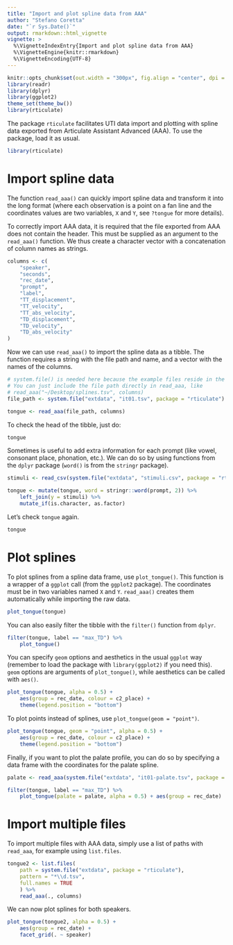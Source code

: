 ```yaml
---
title: "Import and plot spline data from AAA"
author: "Stefano Coretta"
date: "`r Sys.Date()`"
output: rmarkdown::html_vignette
vignette: >
  %\VignetteIndexEntry{Import and plot spline data from AAA}
  %\VignetteEngine{knitr::rmarkdown}
  %\VignetteEncoding{UTF-8}
---
```


```r
knitr::opts_chunk$set(out.width = "300px", fig.align = "center", dpi = 300)
library(readr)
library(dplyr)
library(ggplot2)
theme_set(theme_bw())
library(rticulate)
```

The package `rticulate` facilitates UTI data import and plotting with spline data exported from Articulate Assistant Advanced (AAA). To use the package, load it as usual.

```r
library(rticulate)
```

# Import spline data

The function `read_aaa()` can quickly import spline data and transform it into the long format (where each observation is a point on a fan line and the coordinates values are two variables, `X` and `Y`, see `?tongue` for more details).

To correctly import AAA data, it is required that the file exported from AAA does not contain the header. This must be supplied as an argument to the `read_aaa()` function. We thus create a character vector with a concatenation of column names as strings.

```r
columns <- c(
    "speaker",
    "seconds",
    "rec_date",
    "prompt",
    "label",
    "TT_displacement",
    "TT_velocity",
    "TT_abs_velocity",
    "TD_displacement",
    "TD_velocity",
    "TD_abs_velocity"
)
```

Now we can use `read_aaa()` to import the spline data as a tibble. The function requires a string with the file path and name, and a vector with the names of the columns.

```r
# system.file() is needed here because the example files reside in the package.
# You can just include the file path directly in read_aaa, like 
# read_aaa("~/Desktop/splines.tsv", columns)
file_path <- system.file("extdata", "it01.tsv", package = "rticulate")

tongue <- read_aaa(file_path, columns)
```

To check the head of the tibble, just do:

```r
tongue
```

Sometimes is useful to add extra information for each prompt (like vowel, consonant place, phonation, etc.). We can do so by using functions from the `dplyr` package (`word()` is from the `stringr` package).

```r
stimuli <- read_csv(system.file("extdata", "stimuli.csv", package = "rticulate"))

tongue <- mutate(tongue, word = stringr::word(prompt, 2)) %>%
    left_join(y = stimuli) %>%
    mutate_if(is.character, as.factor)
```

Let's check `tongue` again.

```r
tongue
```

# Plot splines

To plot splines from a spline data frame, use `plot_tongue()`. This function is a wrapper of a `ggplot` call (from the `ggplot2` package). The coordinates must be in two variables named `X` and `Y`. `read_aaa()` creates them automatically while importing the raw data.

```r
plot_tongue(tongue)
```

You can also easily filter the tibble with the `filter()` function from `dplyr`.

```r
filter(tongue, label == "max_TD") %>%
    plot_tongue()
```

You can specify `geom` options and aesthetics in the usual `ggplot` way (remember to load the package with `library(ggplot2)` if you need this). `geom` options are arguments of `plot_tongue()`, while aesthetics can be called with `aes()`.

```r
plot_tongue(tongue, alpha = 0.5) +
    aes(group = rec_date, colour = c2_place) +
    theme(legend.position = "bottom")
```

To plot points instead of splines, use `plot_tongue(geom = "point")`.

```r
plot_tongue(tongue, geom = "point", alpha = 0.5) +
    aes(group = rec_date, colour = c2_place) +
    theme(legend.position = "bottom")
```

Finally, if you want to plot the palate profile, you can do so by specifying a data frame with the coordinates for the palate spline.

```r
palate <- read_aaa(system.file("extdata", "it01-palate.tsv", package = "rticulate"), columns)

filter(tongue, label == "max_TD") %>%
    plot_tongue(palate = palate, alpha = 0.5) + aes(group = rec_date)
```

# Import multiple files

To import multiple files with AAA data, simply use a list of paths with `read_aaa`, for example using `list.files`.

```r
tongue2 <- list.files(
    path = system.file("extdata", package = "rticulate"),
    pattern = "*\\d.tsv",
    full.names = TRUE
    ) %>%
    read_aaa(., columns)
```

We can now plot splines for both speakers.

```r
plot_tongue(tongue2, alpha = 0.5) +
    aes(group = rec_date) +
    facet_grid(. ~ speaker)
```
